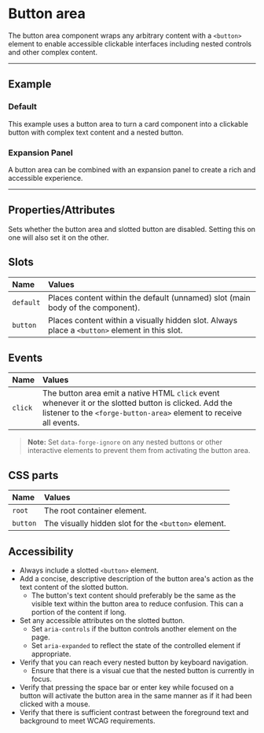 
<PageSection>

# Button area

The button area component wraps any arbitrary content with a `<button>` element to enable accessible clickable interfaces including nested controls and other complex content. 

</PageSection>

---

<PageSection>

## Example

### Default

This example uses a button area to turn a card component into a clickable button with complex text content and a nested button.

<LiveDemo codeHtml={ButtonAreaDefaultCodeHtml()} codeScss={ButtonAreaDefaultCodeCss()}>
  <ButtonAreaDemo />
</LiveDemo>

### Expansion Panel

A button area can be combined with an expansion panel to create a rich and accessible experience.

<LiveDemo codeHtml={ButtonAreaInExpansionPanelCodeHtml()} codeScss={ButtonAreaInExpansionPanelCodeCss()} codeTs={ButtonAreaInExpansionPanelCodeTs()}>
  <ButtonAreaInExpansionPanelDemo />
</LiveDemo>

</PageSection>

---

<PageSection>

## Properties/Attributes

<PropertyDef name="disabled" type="boolean" defaultValue="false">

Sets whether the button area and slotted button are disabled. Setting this on one will also set it on the other.
  
</PropertyDef>

</PageSection>

<PageSection>

## Slots

| Name               | Values
| :------------------| :-----------------
| `default`          | Places content within the default (unnamed) slot (main body of the component).
| `button`           | Places content within a visually hidden slot. Always place a `<button>` element in this slot.

</PageSection>

<PageSection>

## Events

| Name      | Values
| :---------| :-----------------
| `click`   | The button area emit a native HTML `click` event whenever it or the slotted button is clicked. Add the listener to the `<forge-button-area>` element to receive all events.

> **Note:** Set `data-forge-ignore` on any nested buttons or other interactive elements to prevent them from activating the button area.

</PageSection>

<PageSection>

## CSS parts

| Name                           | Values
| :------------------------------| :-----------------
| `root`                         | The root container element.
| `button`                       | The visually hidden slot for the `<button>` element.

</PageSection>

<PageSection>

## Accessibility

- Always include a slotted `<button>` element.
- Add a concise, descriptive description of the button area's action as the text content of the slotted button.
    - The button's text content should preferably be the same as the visible text within the button area to reduce confusion. This can a portion of the content if long.
- Set any accessible attributes on the slotted button.
    - Set `aria-controls` if the button controls another element on the page.
    - Set `aria-expanded` to reflect the state of the controlled element if appropriate.
- Verify that you can reach every nested button by keyboard navigation.
    - Ensure that there is a visual cue that the nested button is currently in focus.
- Verify that pressing the space bar or enter key while focused on a button will activate the button area in the same manner as if it had been clicked with a mouse.
- Verify that there is sufficient contrast between the foreground text and background to meet WCAG requirements.

</PageSection>
